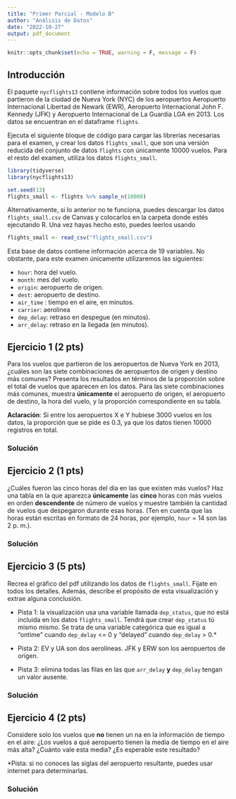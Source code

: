 ```yaml
---
title: "Primer Parcial - Modelo B"
author: "Análisis de Datos"
date: "2022-10-27"
output: pdf_document
---
```


```r
knitr::opts_chunk$set(echo = TRUE, warning = F, message = F)
```


## Introducción

El paquete `nycflights13` contiene información sobre todos los vuelos que partieron de la ciudad de Nueva York (NYC) de los aeropuertos Aeropuerto Internacional Libertad de Newark (EWR), Aeropuerto Internacional John F. Kennedy (JFK) y Aeropuerto Internacional de La Guardia LGA en 2013. Los datos se encuentran en el dataframe `flights`.

Ejecuta el siguiente bloque de código para cargar las librerías necesarias para
el examen, y crear los datos `flights_small`, que son una versión reducida del
conjunto de datos `flights` con únicamente 10000 vuelos. Para el resto del
examen, utiliza los datos `flights_small`.

```r
library(tidyverse)
library(nycflights13)

set.seed(13)
flights_small <- flights %>% sample_n(10000)
```
Alternativamente, si lo anterior no te funciona, puedes descargar los datos
`flights_small.csv` de Canvas y colocarlos en la carpeta donde estés ejecutando
R. Una vez hayas hecho esto, puedes leerlos usando

```r
flights_small <- read_csv("flights_small.csv")
```

Esta base de datos contiene información acerca de 19 variables. No obstante,
para este examen únicamente utilizaremos las siguientes:

* `hour`: hora del vuelo.
* `month`: mes del vuelo.
* `origin`: aeropuerto de origen.
* `dest`: aeropuerto de destino.
* `air_time` : tiempo en el aire, en minutos.
* `carrier`: aerolínea
* `dep_delay`: retraso en despegue (en minutos).
* `arr_delay`: retraso en la llegada (en minutos).

## Ejercicio 1 (2 pts)

Para los vuelos que partieron de los aeropuertos de Nueva York en 2013, ¿cuáles 
son las siete combinaciones de aeropuertos de origen y destino más comunes?
Presenta los resultados en términos de la proporción sobre el total de vuelos que
aparecen en los datos. Para las siete combinaciones más comunes, 
muestra **únicamente** el aeropuerto de origen, el aeropuerto de destino, la hora del vuelo,
y la proporción correspondiente en su tabla.

**Aclaración**: Si entre los aeropuertos X e Y hubiese 3000 vuelos en los datos,
la proporción que se pide es 0.3, ya que los datos tienen 10000 registros en total.

### Solución

## Ejercicio 2 (1 pts)

¿Cuáles fueron las cinco horas del día en las que existen más vuelos? Haz una tabla 
en la que aparezca **únicamente** las **cinco** horas con más vuelos en orden
**descendente** de número de vuelos y muestre también la cantidad de vuelos que 
despegaron durante esas horas. (Ten en cuenta que las horas están escritas en formato de 24 horas, por ejemplo, `hour` = 14 son las 2 p. m.).

### Solución

## Ejercicio 3 (5 pts)

Recrea el gráfico del pdf utilizando los datos de `flights_small`. Fíjate
en todos los detalles.
Además, describe el propósito de esta visualización y extrae alguna conclusión.

* Pista 1: la visualización usa una variable llamada `dep_status`, que no está 
incluida en los datos `flights_small`. Tendrá que crear `dep_status` tú mismo
mismo. Se trata de una variable categórica que es igual a "ontime" cuando
`dep_delay` <= 0 y "delayed" cuando `dep_delay` > 0.*

* Pista 2: EV y UA son dos aerolíneas. JFK y ERW son los aeropuertos de origen.

* Pista 3: elimina todas las filas en las que `arr_delay` **y** `dep_delay` tengan
un valor ausente.

### Solución

## Ejercicio 4 (2 pts)

Considere solo los vuelos que **no** tienen un na en la información de tiempo 
en el aire: ¿Los vuelos a qué aeropuerto tienen la media de tiempo en el aire
más alta? ¿Cuánto vale esta media? ¿Es esperable este resultado?

*Pista: si no conoces las siglas del aeropuerto resultante, puedes usar internet
para determinarlas.

### Solución




